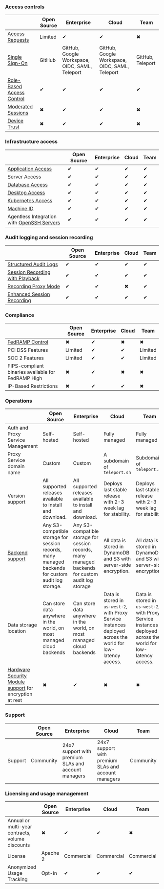 ### Access controls

||Open Source|Enterprise|Cloud|Team|
|---|---|---|---|---|
|[Access Requests](../access-controls/guides/dual-authz.mdx)|Limited|✔|✔|✖|
|[Single Sign-On](../access-controls/sso.mdx)|GitHub|GitHub, Google Workspace, OIDC, SAML, Teleport|GitHub, Google Workspace, OIDC, SAML, Teleport|GitHub, Teleport|
|[Role-Based Access Control](../access-controls/guides/role-templates.mdx)|✔|✔|✔|✔|
|[Moderated Sessions](../access-controls/guides/moderated-sessions.mdx)|✖|✔|✔|✖|
|[Device Trust](../access-controls/guides/device-trust.mdx)|✖|✔|✔|✖|

### Infrastructure access

||Open Source|Enterprise|Cloud|Team|
|---|---|---|---|---|
|[Application Access](../application-access/getting-started.mdx)|✔|✔|✔|✔|
|[Server Access](../server-access/getting-started.mdx)|✔|✔|✔|✔|
|[Database Access](../database-access/getting-started.mdx)|✔|✔|✔|✔|
|[Desktop Access](../desktop-access/getting-started.mdx)|✔|✔|✔|✔|
|[Kubernetes Access](../kubernetes-access/getting-started.mdx)|✔|✔|✔|✔|
|[Machine ID](../machine-id/getting-started.mdx)|✔|✔|✔|✔|
|Agentless Integration with [OpenSSH Servers](../server-access/guides/openssh.mdx)|✔|✔|✔|✔|

### Audit logging and session recording

||Open Source|Enterprise|Cloud|Team|
|---|---|---|---|---|
|[Structured Audit Logs](../reference/audit.mdx)|✔|✔|✔|✔|
|[Session Recording with Playback](../architecture/session-recording.mdx)|✔|✔|✔|✔|
|[Recording Proxy Mode](../server-access/guides/recording-proxy-mode.mdx)|✔|✔|✖|✔|
|[Enhanced Session Recording](../server-access/guides/bpf-session-recording.mdx)|✔|✔|✔|✔|

### Compliance

||Open Source|Enterprise|Cloud|Team|
|---|---|---|---|---|
|[FedRAMP Control](../access-controls/compliance-frameworks/fedramp.mdx)|✖|✔|✖|✖|
|PCI DSS Features|Limited|✔|✔|Limited|
|SOC 2 Features|Limited|✔|✔|Limited|
|FIPS-compliant binaries available for FedRAMP High|✖|✔|✖|✖|
|IP-Based Restrictions|✖|✔|✔|✖|

### Operations

||Open Source|Enterprise|Cloud|Team|
|---|---|---|---|---|
|Auth and Proxy Service Management|Self-hosted|Self-hosted|Fully managed|Fully managed|
|Proxy Service domain name|Custom|Custom|A subdomain of `teleport.sh`|Subdomain of `teleport.sh`|
|Version support|All supported releases available to install and download.|All supported releases available to install and download.|Deploys last stable release with 2-3 week lag for stability.|Deploys last stable release with 2-3 week lag for stability.|
|[Backend support](../reference/backends.mdx)|Any S3-compatible storage for session records, many managed backends for custom audit log storage.|Any S3-compatible storage for session records, many managed backends for custom audit log storage|All data is stored in DynamoDB and S3 with server-side encryption.|All data is stored in DynamoDB and S3 with server-side encryption.|
|Data storage location|Can store data anywhere in the world, on most managed cloud backends|Can store data anywhere in the world, on most managed cloud backends|Data is stored in `us-west-2`, with Proxy Service instances deployed across the world for low-latency access.|Data is stored in `us-west-2`, with Proxy Service instances deployed across the world for low-latency access.|
|[Hardware Security Module support](../choose-an-edition/teleport-enterprise/hsm.mdx) for encryption at rest|✖|✔|✖|✖|

### Support

||Open Source|Enterprise|Cloud|Team|
|---|---|---|---|---|
|Support|Community|24x7 support with premium SLAs and account managers|24x7 support with premium SLAs and account managers|Community|

### Licensing and usage management

||Open Source|Enterprise|Cloud|Team|
|---|---|---|---|---|
|Annual or multi-year contracts, volume discounts|✖|✔|✔|✖|
|License|Apache 2|Commercial|Commercial|Commercial|
|Anonymized Usage Tracking|Opt-in|✔|✔|✔|
